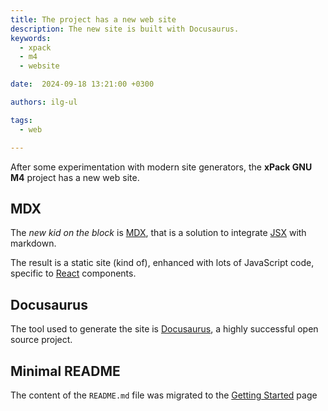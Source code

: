 ```yaml
---
title: The project has a new web site
description: The new site is built with Docusaurus.
keywords:
  - xpack
  - m4
  - website

date:  2024-09-18 13:21:00 +0300

authors: ilg-ul

tags:
  - web

---
```



After some experimentation with modern site generators,
the **xPack GNU M4** project has a new web site.

<!--truncate-->

<PageMetadata title={frontMatter.seo_title} />

## MDX

The _new kid on the block_ is [MDX](https://mdxjs.com), that is a solution
to integrate [JSX](https://react.dev/learn/writing-markup-with-jsx) with
markdown.

The result is a static site (kind of), enhanced with lots of JavaScript
code, specific to [React](https://react.dev) components.

## Docusaurus

The tool used to generate the site is [Docusaurus](https://docusaurus.io),
a highly successful open source project.

## Minimal README

The content of the `README.md` file was migrated to the
[Getting Started](/docs/getting-started/) page
